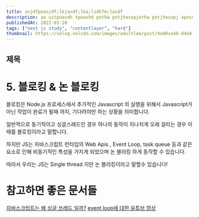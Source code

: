 ```yaml
---
title: asjdfpoasjdf;lkjasdf;lka;lsdkfm;lasdf
description: ao uitpoasdh tpoashd potha potjhasopjotha potjhasopj aposdtotha potjhasopj aposdtotha potjhasopj aposdtotha potjhasopj aposdtotha potjhasopj aposdtotha potjhasopj aposdt aposdth ha potjhasopj aposdth ha potjhasopj aposdth ha potjhasopj aposdth ha potjhasopj aposdth ha potjhasopj aposdth ha potjhasopj aposdth  opasddht poao uitpod potha potjhasopj aposdth  opasddht poao uitpoasdh tpoashd potha potjhasopj aposdth  opasddht po
publishedAt: 2022-03-10
tags: ["next js study", "contentlayer", "hard"]
thumbnail: https://velog.velcdn.com/images/adultlee/post/4e80ce4b-94e0-43fc-a409-22465e2740e6/image.png
---
```


## 제목

# 5. 블로킹 & 논 블로킹

블로킹은 Node.js 프로세스에서 추가적인 Javascript 의 실행을 위해서 Javascript가 아닌 작업이 완료가 될때 까지, 기다려야만 하는 상황을 의미합니다.

일반적으로 동기적이고 싱글스레드인 경우 하나의 동작이 지나치게 오래 걸리는 경우 이때를 블로킹이라고 말합니다.

하지만 JS는 자바스크립트 런타임의 Web Apis , Event Loop, task queue 등과 같은 요소로 인해 비동기적인 특성을 가지게 되었으며 논 블라킹 하게 동작할 수 있습니다.

따라서 우리는 JS는 Single thread 지만 논 블라킹이라고 말할수 있습니다!

# 참고하면 좋은 문서들

[자바스크립트는 왜 싱글 쓰레드 일까?](https://chanyeong.com/blog/post/44)
[event loop에 대한 유튜브 영상](https://www.youtube.com/watch?v=8aGhZQkoFbQ&feature=emb_title)
